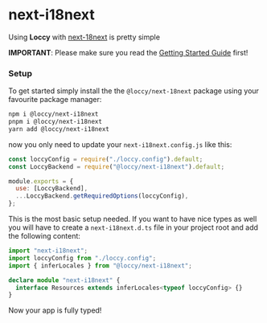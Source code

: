 # next-i18next

Using **Loccy** with [next-18next](https://www.npmjs.com/package/next-i18next) is pretty simple

**IMPORTANT**: Please make sure you read the [Getting Started Guide](/getting-started) first!

### Setup

To get started simply install the the `@loccy/next-18next` package using your favourite package manager:

```bash
npm i @loccy/next-i18next
pnpm i @loccy/next-i18next
yarn add @loccy/next-i18next
```

now you only need to update your `next-i18next.config.js` like this:

```javascript
const loccyConfig = require("./loccy.config").default;
const LoccyBackend = require("@loccy/next-i18next").default;

module.exports = {
  use: [LoccyBackend],
  ...LoccyBackend.getRequiredOptions(loccyConfig),
};
```

This is the most basic setup needed. If you want to have nice types as well you will have to create
a `next-i18next.d.ts` file in your project root and add the following content:

```typescript
import "next-i18next";
import loccyConfig from "./loccy.config";
import { inferLocales } from "@loccy/next-i18next";

declare module "next-i18next" {
  interface Resources extends inferLocales<typeof loccyConfig> {}
}
```

Now your app is fully typed!
